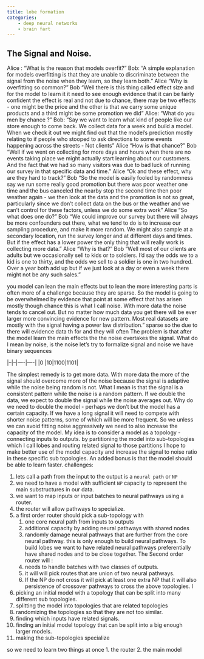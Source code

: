 ```yaml
---
title: lobe formation
categories:
    - deep neural networks
    - brain fart
---
```


## The Signal and Noise.

Alice : "What is the reason that models overfit?"
Bob: "A simple explanation for models overfitting is that they are unable to discriminate between the signal from the noise when they learn, so they learn both."
Alice "Why is overfitting so common?"
Bob "Well there is this thing called effect size and for the model to learn it it need to see enough evidence that it can be fairly confident the effect is real and not due to chance, there may be two effects - one might be the price and the other is that we carry some unique products and a third might be some promotion we did"
Alice: "What do you men by chance ?"
Bob: "Say we want to learn what kind of people like our store enough to come back. We collect data for a week and build a model. When we check it out we might find out that the model's prediction mostly relating to if people who stooped to ask directions to some events happening across the streets - Not clients"
Alice "How is that chance?"
Bob "Well if we went on collecting for more days and hours when there are no events taking place we might actually start learning about our customers. And the fact that we had
so many visitors was due to bad luck of running our survey in that specific data and  time."
Alice "Ok and these effect, why are they hard to track?"
Bob "So the model is easily fooled by randomness say we run some really good promotion but there was poor weather one time and the bus canceled the nearby stop the second time  then poor weather again - we then look at the data and the promotion is not so great, particularly since we don't collect data on the bus or the weather and we can't control for these factors, unless we do some extra work"
Alice "So what does one do?"
Bob "We could improve our survey but there will always be more confounders out there, what we tend to do is to increase our sampling procedure, and make it more random. We might also sample at a secondary location, run the survey longer and at different days and times. But if the effect has a lower power the only thing that will really work is collecting more data."
Alice "Why is that?"
Bob "Well most of our clients are adults but we occasionally sell to kids or to soldiers. I'd say the odds we to a kid is one to thirty, and the odds we sell to a soldier is one in two hundred. Over a year both add up  but if we just look at a day or even a week there might not be any such sales."





 you model can lean the main effects but to lean the more interesting parts is often more of a challenge because
they are sparse. So the model is going to be overwhelmed by evidence that point at some effect that has arisen mostly though chance this is what I call noise. With more data the noise tends to cancel out. But no matter how much data you get there will be ever larger more convincing evidence for new pattern. Most real datasets are mostly with the signal having a power law distribution." sparse so the due to there will evidence  data th  for  and they will often
The problem is that after the model learn the main effects the the noise overtakes the signal.
What do I mean by noise,  is the noise
let's try to formalize signal and noise
we have binary sequences

|--|--|----|----|
|0 |10|1100|1101|

The simplest remedy is to get more data. With more data the more of the signal should overcome more of the noise because the signal is adaptive while the noise being random is not. What I mean is that the signal is a consistent pattern while the noise is a random pattern. If we double the data, we expect to double the signal while the noise averages out.
Why do we need to double the model - perhaps we don't but the model has a certain capacity. If we have a long signal it will need to compete with shorter noise patterns, some of which will be more frequent. So we unless we can avoid fitting noise aggressively we need to also increase the capacity of the model.
My idea is to consider a model as a topology - connecting inputs to outputs. by partitioning the model into sub-topologies which I call lobes and routing related signal to those partitions I hope to make better use of the model capacity and increase the signal to noise ratio in these specific sub topologies. An added bonus is that the model should be able to learn faster.
challenges:

1. lets call a path from the input to the output is a `neural path` or `NP`
1. we need to have a model with sufficient `NP` capacity to represent the main substructures in our data.
1. we want to map inputs or input batches to neural pathways using a router.
1. the router will allow pathways to specialize.
1. a first order router should pick a sub-topology with
    1. one core neural path from inputs to outputs
    1. additional capacity by adding neural pathways with shared nodes
    1. randomly damage neural pathways that are further from the core neural pathway.
this is only enough to build neural pathways. To build lobes we want to have related neural pathways preferentially have shared nodes and to be close together.
The Second order router will :
    1. needs to handle batches with two classes of outputs.
    1. it will will pick routes that are union of two neural pathways.
    1. If the NP do not cross it will pick at least one extra NP that it will also persistence of crossover pathways to cross the above topologies. I

1. picking an initial model with a topology that can be split into
   many different sub topologies.
1. splitting the model into topologies that are related topologies
1. randomizing the topologies so that they are not too similar.
1. finding which inputs have related signals.
1. finding an initial model topology that can be split into a big enough larger models.
1. making the sub-topologies specialize

so we need to learn two things at once
1. the router 
2. the main model 
 